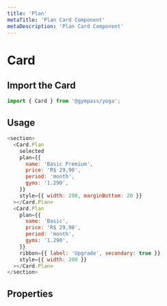 ```yaml
---
title: 'Plan'
metaTitle: 'Plan Card Component'
metaDescription: 'Plan Card Component'
---
```


# Card

## Import the Card

```javascript
import { Card } from '@gympass/yoga';
```

## Usage

```javascript reactLive=true
<section>
  <Card.Plan
    selected
    plan={{
      name: 'Basic Premium',
      price: 'R$ 29,90',
      period: 'month',
      gyms: '1.290',
    }}
    style={{ width: 200, marginBottom: 20 }}
  ></Card.Plan>
  <Card.Plan
    plan={{
      name: 'Basic',
      price: 'R$ 29,90',
      period: 'month',
      gyms: '1.290',
    }}
    ribbon={{ label: 'Upgrade', secondary: true }}
    style={{ width: 200 }}
  ></Card.Plan>
</section>
```

## Properties

<PropsTable component="Card" />
